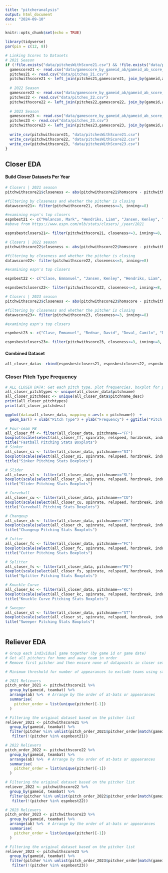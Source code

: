 ```yaml
---
title: "pitcheranalysis"
output: html_document
date: "2024-09-10"
---
```


```r
knitr::opts_chunk$set(echo = TRUE)
```

```r
library(tidyverse)
par(pin = c(12, 8))

```

```r
# Linking Scores to Datasets
# 2021 Season
if (!file.exists("data/pitchesWithScore21.csv") && !file.exists("data/pitchesWithScore22.csv") && !file.exists("data/pitchesWithScore23.csv")) {
  gamescore21 <- read.csv("data/gamescore_by_gameid_ab/gameid_ab_score_21.csv")
  pitches21 <- read.csv("data/pitches_21.csv")
  pitchwithscore21 <- left_join(pitches21,gamescore21, join_by(gameid,ab)) # joining score to pitches21
  
  # 2022 Season
  gamescore22 <- read.csv("data/gamescore_by_gameid_ab/gameid_ab_score_22.csv")
  pitches22 <- read.csv("data/pitches_22.csv")
  pitchwithscore22 <- left_join(pitches22,gamescore22, join_by(gameid,ab)) # joining score to pitches21
  
  # 2023 Season
  gamescore23 <- read.csv("data/gamescore_by_gameid_ab/gameid_ab_score_23.csv")
  pitches23 <- read.csv("data/pitches_23.csv")
  pitchwithscore23 <- left_join(pitches23,gamescore23, join_by(gameid,ab)) # joining score to pitches21
  
  write_csv(pitchwithscore21, "data/pitchesWithScore21.csv")
  write_csv(pitchwithscore22, "data/pitchesWithScore22.csv")
  write_csv(pitchwithscore23, "data/pitchesWithScore23.csv")
}

```

## Closer EDA

#### Build Closer Datasets Per Year

```r
# Closers | 2021 season 
pitchwithscore21$closeness <- abs(pitchwithscore21$homscore - pitchwithscore21$visscore)

#filtering by closeness and whether the pitcher is closing
datawscore21<- filter(pitchwithscore21, closeness<=3, inning>=8)

#examining espn's top closers
espnbest21 <- c("Melancon, Mark", "Hendriks, Liam", "Jansen, Kenley", "Smith, Will", "Iglesias, Raisel", "Hader, Josh", "Diaz, Edwin", "McGee, Jake", "Chapman, Aroldis", "Reyes, Alex", "Pressly, Ryan", "Clase, Emmanuel", "Barnes, Matt", "Romano, Jordan", "Kimbrel, Craig", "Trivino, Lou", "Hand, Brad", "Bard, Daniel", "Soto, Gregory","Colome, Alex", "Barlow, Scott", "Kennedy, Ian", "Floro, Dylan", "Steckenrider, Drew", "Rodriguez, Richard", "Castillo, Diego", "Neris, Hector", "Sulser, Cole", "Hembree, Heath", "Soria, Joakim")
#above from https://www.espn.com/mlb/stats/closers/_/year/2021

espnsbestclosers21<- filter(pitchwithscore21, closeness<=3, inning>=8, pitcher %in% espnbest21)
```

```r
# Closers | 2022 season
pitchwithscore22$closeness <- abs(pitchwithscore22$homscore - pitchwithscore22$visscore)

#filtering by closeness and whether the pitcher is closing
datawscore22<- filter(pitchwithscore22, closeness<=3, inning>=8)

#examining espn's top closers

espnbest22 <- c("Clase, Emmanuel", "Jansen, Kenley", "Hendriks, Liam", "Romano, Jordan", "Bard, Daniel", "Pressly, Ryan", "Diaz, Edwin", "Soto, Gregory", "Hader, Josh", "Rogers, Taylor", "Doval, Camilo", "Barlow, Scott", "Kimbrel, Craig", "Sewald, Paul", "Holmes, Clay", "Scott, Tanner", "Helsley, Ryan", "Bednar, David", "Lopez, Jorge", "Melancon, Mark", "Iglesias, Raisel", "Robertson, David", "Barlow, Joe", "Knebel, Corey", "Rainey, Tanner", "Jimenez, Dany", "Diaz, Alexis", "Pagan, Emilio", "Schreiber, John")

espnsbestclosers22<- filter(pitchwithscore22, closeness<=3, inning>=8, pitcher %in% espnbest22)
```

```r
# Closers | 2023 season
pitchwithscore23$closeness <- abs(pitchwithscore23$homscore - pitchwithscore23$visscore)

#filtering by closeness and whether the pitcher is closing
datawscore23<- filter(pitchwithscore23, closeness<=3, inning>=8)

#examining espn's top closers

espnbest23 <- c("Clase, Emmanuel", "Bednar, David", "Doval, Camilo", "Diaz, Alexis", "Romano, Jordan", "Williams, Devin", "Bautista, Felix", "Hader, Josh", "Iglesias, Raisel", "Pressly, Ryan", "Estevez, Carlos", "Jansen, Kenley", "Finnegan, Kyle", "Duran, Jhoan", "Lange, Alex", "Fairbanks, Pete", "Holmes, Clay", "Phillips, Evan", "Kimbrel, Craig", "Alzolay, Adbert", "Smith, Will", "May, Trevor", "Sewald, Paul", "Puk, A.J.", "Robertson, David", "Helsley, Ryan", "Johnson, Pierce", "Barlow, Scott", "Sewald, Paul", "Graveman, Kendall")

espnsbestclosers23<- filter(pitchwithscore23, closeness<=3, inning>=8, pitcher %in% espnbest23)
```

#### Combined Dataset

```r
all_closer_data<- rbind(espnsbestclosers21, espnsbestclosers22, espnsbestclosers23) %>% select(-X)
```

### Closer Pitch Type Frequency

```r
# ALL CLOSER DATA: Get each pitch type, plot frequencies, boxplot for pitching stats
all_closer_pitchtypes <- unique(all_closer_data$pitchname)
all_closer_pitchdesc <- unique(all_closer_data$pitchname_desc)
print(all_closer_pitchtypes)
print(all_closer_pitchdesc)

ggplot(data=all_closer_data, mapping = aes(x = pitchname))  +
  geom_bar() + xlab("Pitch Type") + ylab("Frequency") + ggtitle("Pitch Type Frequency for Closers from 2021-2023")

# Four-seam FB
all_closer_ff <- filter(all_closer_data, pitchname=="FF")
boxplot(scale(select(all_closer_ff, spinrate, relspeed, horzbreak, inducedvertbreak, platelocside, platelocheight)), ylab = "Standardized Values", las = 2, cex.axis = 0.8)
title("Fastball Pitching Stats Boxplots")
# Sinker
all_closer_si <- filter(all_closer_data, pitchname=="SI")
boxplot(scale(select(all_closer_si, spinrate, relspeed, horzbreak, inducedvertbreak, platelocside, platelocheight)), ylab = "Standardized Values", las = 2, cex.axis = 0.8)
title("Sinker Pitching Stats Boxplots")

# Slider
all_closer_sl <- filter(all_closer_data, pitchname=="SL")
boxplot(scale(select(all_closer_sl, spinrate, relspeed, horzbreak, inducedvertbreak, platelocside, platelocheight)), ylab = "Standardized Values", las = 2, cex.axis = 0.8)
title("Slider Pitching Stats Boxplots")

# Curveball
all_closer_cu <- filter(all_closer_data, pitchname=="CU")
boxplot(scale(select(all_closer_cu, spinrate, relspeed, horzbreak, inducedvertbreak, platelocside, platelocheight)), ylab = "Standardized Values", las = 2, cex.axis = 0.8)
title("Curveball Pitching Stats Boxplots")

# Changeup
all_closer_ch <- filter(all_closer_data, pitchname=="CH")
boxplot(scale(select(all_closer_ch, spinrate, relspeed, horzbreak, inducedvertbreak, platelocside, platelocheight)), ylab = "Standardized Values", las = 2, cex.axis = 0.8)
title("Changeup Pitching Stats Boxplots")

# Cutter
all_closer_fc <- filter(all_closer_data, pitchname=="FC")
boxplot(scale(select(all_closer_fc, spinrate, relspeed, horzbreak, inducedvertbreak, platelocside, platelocheight)), ylab = "Standardized Values", las = 2, cex.axis = 0.8)
title("Cutter Pitching Stats Boxplots")

# Splitter
all_closer_fs <- filter(all_closer_data, pitchname=="FS")
boxplot(scale(select(all_closer_fs, spinrate, relspeed, horzbreak, inducedvertbreak, platelocside, platelocheight)), ylab = "Standardized Values", las = 2, cex.axis = 0.8)
title("Splitter Pitching Stats Boxplots")

# Knuckle Curve
all_closer_kc <- filter(all_closer_data, pitchname=="KC")
boxplot(scale(select(all_closer_kc, spinrate, relspeed, horzbreak, inducedvertbreak, platelocside, platelocheight)), ylab = "Standardized Values", las = 2, cex.axis = 0.8)
title("Knuckle Curve Pitching Stats Boxplots")

# Sweeper
all_closer_st <- filter(all_closer_data, pitchname=="ST")
boxplot(scale(select(all_closer_st, spinrate, relspeed, horzbreak, inducedvertbreak, platelocside, platelocheight)), ylab = "Standardized Values", las = 2, cex.axis = 0.8)
title("Sweeper Pitching Stats Boxplots")



```

## Reliever EDA

```r
# Group each individual game together (by game id or game date)
# Get all pitchers for home and away team in order
# Remove first pitcher and then ensure none of datapoints in closer set.

# Minimum threshold for number of appearances to exclude teams using starting pitchers.

# 2021 Relievers
pitch_order_2021 <- pitchwithscore21 %>%
  group_by(gameid, teambat) %>%
  arrange(ab) %>%  # Arrange by the order of at-bats or appearances
  summarise(
    pitcher_order = list(unique(pitcher)[-1])
  )

# Filtering the original dataset based on the pitcher list
reliever_2021 <- pitchwithscore21 %>%
  group_by(gameid, teambat) %>%
  filter(pitcher %in% unlist(pitch_order_2021$pitcher_order[match(gameid, pitch_order_2021$gameid)])) %>% # make sure it's a pitcher in this list. 
   filter(!(pitcher %in% espnbest21))

# 2022 Relievers
pitch_order_2022 <- pitchwithscore22 %>%
  group_by(gameid, teambat) %>%
  arrange(ab) %>%  # Arrange by the order of at-bats or appearances
  summarise(
    pitcher_order = list(unique(pitcher)[-1])
  )

# Filtering the original dataset based on the pitcher list
reliever_2022 <- pitchwithscore22 %>%
  group_by(gameid, teambat) %>%
  filter(pitcher %in% unlist(pitch_order_2022$pitcher_order[match(gameid, pitch_order_2022$gameid)])) %>% # make sure it's a pitcher in this list. 
   filter(!(pitcher %in% espnbest22))

# 2023 Relievers
pitch_order_2023 <- pitchwithscore23 %>%
  group_by(gameid, teambat) %>%
  arrange(ab) %>%  # Arrange by the order of at-bats or appearances
  summarise(
    pitcher_order = list(unique(pitcher)[-1])
  )

# Filtering the original dataset based on the pitcher list
reliever_2023 <- pitchwithscore23 %>%
  group_by(gameid, teambat) %>%
  filter(pitcher %in% unlist(pitch_order_2023$pitcher_order[match(gameid, pitch_order_2023$gameid)])) %>% # make sure it's a pitcher in this list. 
   filter(!(pitcher %in% espnbest23))
  
```
